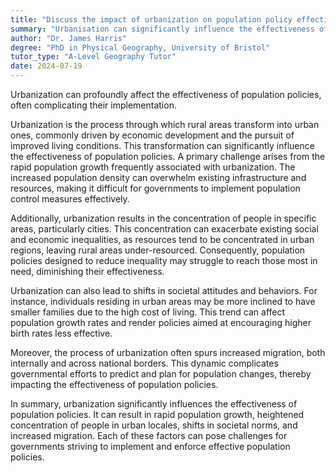 ```yaml
---
title: "Discuss the impact of urbanization on population policy effectiveness"
summary: "Urbanisation can significantly influence the effectiveness of population policies, often making them more challenging to implement."
author: "Dr. James Harris"
degree: "PhD in Physical Geography, University of Bristol"
tutor_type: "A-Level Geography Tutor"
date: 2024-07-19
---
```


Urbanization can profoundly affect the effectiveness of population policies, often complicating their implementation.

Urbanization is the process through which rural areas transform into urban ones, commonly driven by economic development and the pursuit of improved living conditions. This transformation can significantly influence the effectiveness of population policies. A primary challenge arises from the rapid population growth frequently associated with urbanization. The increased population density can overwhelm existing infrastructure and resources, making it difficult for governments to implement population control measures effectively.

Additionally, urbanization results in the concentration of people in specific areas, particularly cities. This concentration can exacerbate existing social and economic inequalities, as resources tend to be concentrated in urban regions, leaving rural areas under-resourced. Consequently, population policies designed to reduce inequality may struggle to reach those most in need, diminishing their effectiveness.

Urbanization can also lead to shifts in societal attitudes and behaviors. For instance, individuals residing in urban areas may be more inclined to have smaller families due to the high cost of living. This trend can affect population growth rates and render policies aimed at encouraging higher birth rates less effective.

Moreover, the process of urbanization often spurs increased migration, both internally and across national borders. This dynamic complicates governmental efforts to predict and plan for population changes, thereby impacting the effectiveness of population policies.

In summary, urbanization significantly influences the effectiveness of population policies. It can result in rapid population growth, heightened concentration of people in urban locales, shifts in societal norms, and increased migration. Each of these factors can pose challenges for governments striving to implement and enforce effective population policies.
    